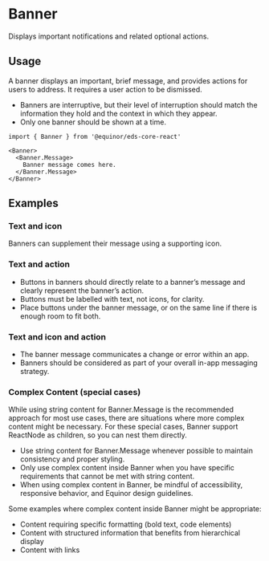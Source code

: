 
<Meta of={ComponentStories} />

# Banner

Displays important notifications and related optional actions.

<Links 
    ariaUrl="https://www.w3.org/TR/2017/REC-wai-aria-1.1-20171214/#banner"
    figmaUrl="https://www.figma.com/file/0bGXR2sCwMVSDNyyzu5BXrO5/UI%E2%80%94User-Interface?node-id=17611%3A0"
    documentationUrl="https://eds.equinor.com/0b0c666ab/p/245b05-banner/b/22c859"
    sourceUrl="https://github.com/equinor/design-system/blob/develop/packages/eds-core-react/src/components/Banner/Banner.tsx"
    npmUrl="https://www.npmjs.com/package/@equinor/eds-core-react"
/>

<Primary />
<Controls />

## Usage

A banner displays an important, brief message, and provides actions for users to address. 
It requires a user action to be dismissed.

<ul>
    <li>Banners are interruptive, but their level of interruption should match 
        the information they hold and the context in which they appear.</li>
    <li>Only one banner should be shown at a time.</li>
</ul>

```tsx
import { Banner } from '@equinor/eds-core-react'

<Banner>
  <Banner.Message>
    Banner message comes here.
  </Banner.Message>
</Banner>
```

## Examples

### Text and icon

Banners can supplement their message using a supporting icon.

<Canvas of={ComponentStories.TextAndIcon} />

### Text and action

<ul>
  <li>Buttons in banners should directly relate to a banner’s message and clearly represent the banner’s action.</li>
  <li>Buttons must be labelled with text, not icons, for clarity.</li>
  <li>Place buttons under the banner message, or on the same line if there is enough room to fit both.</li>
</ul>

<Canvas of={ComponentStories.TextAndAction} />

### Text and icon and action

<ul>
  <li>The banner message communicates a change or error within an app.</li>
  <li>Banners should be considered as part of your overall in-app messaging strategy.</li>
</ul>

<Canvas of={ComponentStories.TextAndIconAndAction} />

### Complex Content (special cases)

While using string content for Banner.Message is the recommended approach for most use cases, there are situations where more complex content might be necessary. For these special cases, Banner support ReactNode as children, so you can nest them directly.

<ul>
  <li>Use string content for Banner.Message whenever possible to maintain consistency and proper styling.</li>
  <li>Only use complex content inside Banner when you have specific requirements that cannot be met with string content.</li>
  <li>When using complex content in Banner, be mindful of accessibility, responsive behavior, and Equinor design guidelines.</li>
</ul>

Some examples where complex content inside Banner might be appropriate:
- Content requiring specific formatting (bold text, code elements)
- Content with structured information that benefits from hierarchical display
- Content with links

<Canvas of={ComponentStories.ComplexBannerContent} />
